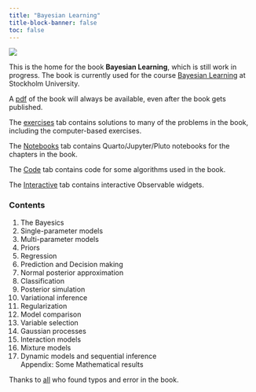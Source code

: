```yaml
---
title: "Bayesian Learning"
title-block-banner: false
toc: false
---
```


![](figs/linocutMixturePerson.png)

This is the home for the book **Bayesian Learning**, which is still work in progress. The book is currently used for the course [Bayesian Learning](https://github.com/mattiasvillani/BayesLearnCourse) at Stockholm University.

A [pdf](https://github.com/mattiasvillani/BayesianLearningBook/raw/main/pdf/BayesBook.pdf) of the book will always be available, even after the book gets published.

The [exercises](exercise_solutions.qmd) tab contains solutions to many of the problems in the book, including the computer-based exercises.

The [Notebooks](notebooks.qmd) tab contains Quarto/Jupyter/Pluto notebooks for the chapters in the book.

The [Code](code.qmd) tab contains code for some algorithms used in the book.

The [Interactive](interactive.qmd) tab contains interactive Observable widgets.

### Contents

1.  The Bayesics
2.  Single-parameter models
3.  Multi-parameter models
4.  Priors
5.  Regression
6.  Prediction and Decision making
7.  Normal posterior approximation
8.  Classification
9.  Posterior simulation
10. Variational inference
11. Regularization
12. Model comparison
13. Variable selection
14. Gaussian processes
15. Interaction models
16. Mixture models
17. Dynamic models and sequential inference\
    Appendix: Some Mathematical results

Thanks to [all](halloferrors.qmd) who found typos and error in the book.
